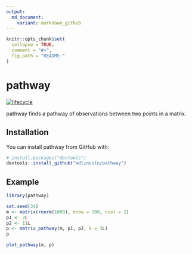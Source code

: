 ```yaml
---
output:
  md_document:
    variant: markdown_github
---
```


<!-- README.md is generated from README.Rmd. Please edit that file -->

```r
knitr::opts_chunk$set(
  collapse = TRUE,
  comment = "#>",
  fig.path = "README-"
)
```

# pathway

[![lifecycle](https://img.shields.io/badge/lifecycle-experimental-orange.svg)](https://www.tidyverse.org/lifecycle/#experimental)

pathway finds a pathway of observations between two points in a matrix.

## Installation

You can install pathway from GitHub with:

```r
# install.packages("devtools")
devtools::install_github("mdlincoln/pathway")
```

## Example

```r
library(pathway)

set.seed(34)
m <- matrix(rnorm(1000), nrow = 500, ncol = 2)
p1 <- 2L
p2 <- 11L
p <- matrix_pathway(m, p1, p2, k = 3L)
p

plot_pathway(m, p)
```
